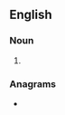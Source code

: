 ==English==

===Noun===
{{head|en|noun form}}

# {{plural of|T-wave|lang=en}}

===Anagrams===
* {{anagrams|en|a=aestvw|watevs|wavest}}